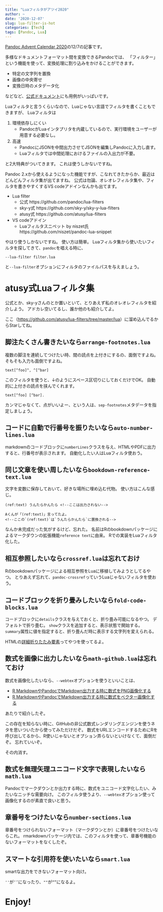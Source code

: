 ```yaml
---
title: "Luaフィルタがアツイ2020"
author: ~
date: '2020-12-07'
slug: lua-filter-is-hot
categories: [Tech]
tags: [Pandoc, Lua]
---
```


[Pandoc Advent Calendar 2020](https://adventar.org/calendars/4963)の12/7の記事です。

多様なドキュメントフォーマット間を変換できるPandocでは、
「フィルター」という機能を使って、変換処理に割り込みをかけることができます。

- 特定の文字列を置換
- 画像の中央寄せ
- 変換日時のメタデータ化

などなど、[公式ドキュメント](https://pandoc.org/lua-filters.html)にも用例がいっぱいです。

Luaフィルタと言うくらいなので、Luaじゃない言語でフィルタを書くこともできますが、
Luaフィルタは

1. 環境依存しにくい
    - PandocがLuaインタプリタを内蔵しているので、実行環境をユーザーが用意する必要なし。
2. 高速
    - PandocにJSONを中間出力させてJSONを編集しPandocに入力し直す。
    - Luaフィルタでは中間処理におけるファイルの入出力が不要。

と2大特典がついてきます。
これは使うしかないですね。

Pandoc 2.xから使えるようになった機能ですが、こなれてきたからか、最近はどんどんフィルタ集が出てますね。
公式は勿論、オレオレフィルタ集や、フィルタを書きやすくするVS codeアドインなんかも出てます。

- Lua filter
    - 公式 https://github.com/pandoc/lua-filters
    - sky-y式 https://github.com/sky-y/sky-y-lua-filters
    - atusy式 https://github.com/atusy/lua-filters
- VS codeアドイン
    - Luaフィルタスニペット by niszet氏
      https://github.com/niszet/pandoc-lua-snippet

やはり使うしかないですね。
使い方は簡単。
Luaフィルタ集から使いたいフィルタを探してきて、`pandoc`を唱える時に、

```
--lua-filter filter.lua
```

と`--lua-filter`オプションにフィルタのファイルパスを与えましょう。

# atusy式Luaフィルタ集

公式とか、sky-yさんのとか置いといて、とりあえず私のオレオレフィルタを紹介しよう。
アドカレ空いてるし、誰か他のも紹介してよ。

ここ（<https://github.com/atusy/lua-filters/tree/master/lua>）に溜め込んでるからStarしてね。

## 脚注たくさん書きたいなら`arrange-footnotes.lua`

複数の脚注を連続してつけたい時、間の読点を上付きにするの、面倒ですよね。
そもそも入力も面倒ですよね。

```
text[^foo]^, ^[^bar]
```

このフィルタを使うと、↓のようにスペース区切りにしておくだけでOK。
自動的に上付きの読点を挟んでくれます。

```
text[^foo] [^bar].
```

カンマじゃなくて、点がいいよー、という人は、`sep-footnotes`メタデータを指定しましょう。

## コードに自動で行番号を振りたいなら`auto-number-lines.lua`

markdownのコードブロックに`numberLines`クラスを与え、HTMLやPDFに出力すると、行番号が表示されます。
自動化したい人はLuaフィルタ使おう。

## 同じ文章を使い周したいなら`bookdown-reference-text.lua`

文字を変数に保存しておいて、好きな場所に埋め込む代物。
使い方はこんな感じ。

```
(ref:text) うんたらかんたら <!--ここは出力されない-->

Aくんが「(ref:text)」言ってたよ。
<!--ここの`(ref:text)`は`うんたらかんたら`に置換される-->
```

なんか未完成だった気がするけど、忘れた。
名前はRのbookdownパッケージによるマークダウンの拡張機能`reference text`に由来。
Rでの実装をLuaフィルタ化した。

## 相互参照したいなら`crossref.lua`は忘れておけ

Rのbookdownパッケージによる相互参照をLuaに移植してみようとしてるやつ。
とりあえず忘れて、`pandoc-crossref`っていうLuaじゃないフィルタを使おう。

## コードブロックを折り畳みしたいなら`fold-code-blocks.lua`

コードブロックに`details`クラスを与えておくと、折り畳み可能になるやつ。
デフォルトで折り畳む。
`show`クラスを追加すると、表示状態で開始する。
`summary`属性に値を指定すると、折り畳んだ時に表示する文字列を変えられる。

HTMLの[詳細折りたたみ要素](https://developer.mozilla.org/ja/docs/Web/HTML/Element/details)ってやつを使ってるよ。


## 数式を画像に出力したいなら`math-github.lua`は忘れておけ

数式を画像化したいなら、`--webtex`オプションを使うといいことは、

- [R MarkdownやPandocでMarkdown出力する時に数式をPNG画像化する](https://blog.atusy.net/2020/11/08/math-in-markdown/)
- [R MarkdownやPandocでMarkdown出力する時に数式をベクター画像化する](https://blog.atusy.net/2020/11/15/pandoc-webtex-svg/)

あたりで紹介したぞ。

この存在を知らない時に、GitHubの非公式数式レンダリングエンジンを使うネタを思いついたから使ってみただけだぞ。
数式をURLエンコードするためにRを呼び出してるから、R使いじゃないとオプション弄らないといけなくて、面倒だぞ。
忘れていいぞ。

その内消す。

## 数式を無理矢理ユニコード文字で表現したいなら`math.lua`

Pandocでマークダウンとか出力する時に、数式をユニコード文字化したい、みたいなニッチな需要向け。
このフィルタ使うより、`--webtex`オプション使って画像化するのが素直で良いと思う。

## 章番号をつけたいなら`number-sections.lua`

章番号をつけられないフォーマット（マークダウンとか）に章番号をつけたいならこれ。
rmarkdownパッケージ内では、このフィルタを使って、章番号機能のないフォーマットをなくしたぞ。

## スマートな引用符を使いたいなら`smart.lua`

smartな出力をできないフォーマット向け。

`''`が`‘’`になったり、`""`が`“”`になるよ。


# Enjoy!


